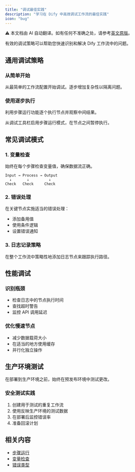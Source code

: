 ```yaml
---
title: "调试最佳实践"
description: "学习在 Dify 中高效调试工作流的最佳实践"
icon: "bug"
---
```


<Note> ⚠️ 本文档由 AI 自动翻译。如有任何不准确之处，请参考[英文原版](../../../../en/documentation/pages/debug/debugging-best-practices.mdx)。</Note>

有效的调试策略可以帮助您快速识别和解决 Dify 工作流中的问题。

## 通用调试策略

### 从简单开始
从最简单的工作流配置开始调试。逐步增加复杂性以隔离问题。

### 使用逐步执行
利用步骤运行功能逐个执行节点并观察中间结果。

<Tip>
  从调试工具栏启用步骤运行模式，在节点之间暂停执行。
</Tip>

## 常见调试模式

### 1. 变量检查
始终在每个步骤检查变量值，确保数据流正确。

```
Input → Process → Output
  ↓       ↓         ↓
Check   Check     Check
```

### 2. 错误处理
在关键节点实施适当的错误处理：

- 添加备用值
- 使用条件逻辑
- 设置错误通知

### 3. 日志记录策略
在整个工作流中策略性地添加日志节点来跟踪执行路径。

## 性能调试

### 识别瓶颈
- 检查日志中的节点执行时间
- 查找超时警告
- 监控 API 调用延迟

### 优化慢速节点
- 减少数据载荷大小
- 在适当的地方使用缓存
- 并行化独立操作

## 生产环境测试

<Warning>
  在部署到生产环境之前，始终在预发布环境中测试更改。
</Warning>

### 安全测试实践
1. 创建用于测试的重复工作流
2. 使用反映生产环境的测试数据
3. 在部署后监控错误率
4. 准备回滚计划

## 相关内容

- [步骤运行](/en/documentation/pages/debug/step-run)
- [变量检查](/en/documentation/pages/debug/variable-inspect)
- [错误类型](/en/documentation/pages/debug/error-type)